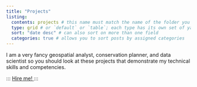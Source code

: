 ```yaml
---
title: "Projects"
listing: 
  contents: projects # this name must match the name of the folder you created in step #1; here, all Quarto docs in the `posts` directory will be included on your listing page
  type: grid # or `default` or `table`; each type has its own set of yaml options to include
  sort: "date desc" # can also sort on more than one field
  categories: true # allows you to sort posts by assigned categories 
---
```


I am a very fancy geospatial analyst, conservation planner, and data scientist so you should look at these projects that demonstrate my technical skills and competencies.


:::
<a href="https://www.linkedin.com/in/steven-mitchell-94b664208/"> Hire me! </a>
:::
